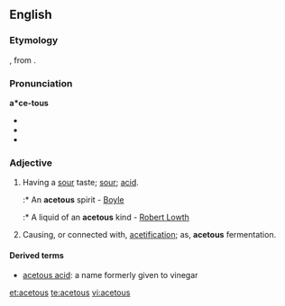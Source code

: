 ==English==

===Etymology===
{{etyl|la}} {{term|acetum||vinegar}}, from {{term|acere||to be sour}}.

===Pronunciation===
'''a*ce-tous'''
* {{IPA|/'æ.sɪ.təs/|/ə'siː.təs/}}
* {{audio|en-us-acetous-1.ogg|Audio (US), variation 1}}
* {{audio|en-us-acetous-2.ogg|Audio (US), variation 2}}

===Adjective===
{{en-adj}}

# Having a [[sour]] taste; [[sour]]; [[acid]].
#:* An '''acetous''' spirit - [[Boyle]]
#:* A liquid of an '''acetous''' kind - [[w:Robert Lowth|Robert Lowth]]
# Causing, or connected with, [[acetification]]; as, '''acetous''' fermentation.

====Derived terms====
* [[acetous acid]]: a name formerly given to vinegar

[[et:acetous]]
[[te:acetous]]
[[vi:acetous]]